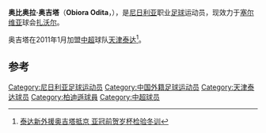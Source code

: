 {{Football player infobox
| playername = 奥吉塔
| image =
| fullname =  Obiora Odita
| height = {{height|m=1.85}}
| nickname =
| dateofbirth = {{birth date and age|1983|5|14}}
| cityofbirth = [[埃努古|埃努古]]
| countryofbirth = {{flagicon|Nigeria}} [[尼日利亚|尼日利亚]]
| currentclub =  {{flagicon|China}} [[天津泰达|天津泰达]]
| clubnumber = 9
| position = 前锋
| youthyears = 
| youthclubs = 
| years = 2001–2003年<br />2003–2005年<br />2005–2007年<br />2006年<br />2007–2009年<br/>2008年<br/>2009–2010年<br/>2010–2011年<br/>2011年<br/>2011–
| clubs = [[埃努古流浪者足球俱乐部|埃努古流浪者]]<br />[[伊萬尼察楓樹足球俱樂部|扎沃尔]]<br />[[贝尔格莱德游击队|贝尔格莱德游击队]]<br />→ [[伊萬尼察楓樹足球俱樂部|扎沃尔]] (租借)<br />[[艾恩足球俱樂部|艾恩]]<br />→ [[皇家韋斯達路足球會|韦斯特鲁]] (租借)<br />[[皇家韋斯達路足球會|韦斯特鲁]]<br />[[伊萬尼察楓樹足球俱樂部|扎沃尔]]<br/>[[天津泰达|天津泰达]]<br />[[伊萬尼察楓樹足球俱樂部|扎沃尔]]
| caps(goals) = <br />41 (14)<br />48 (17)<br />12 {{0}}(5)<br /><br />{{0}}9 {{0}}(2)<br />28 {{0}}(3)<br />15 {{0}}(2)<br />8 {{0}}(1)
| nationalyears = 
| nationalteam = 
| nationalcaps(goals) = 
| pcupdate = 2011年1月31日
| ntupdate = 
}}
'''奥比奥拉·奥吉塔'''（'''Obiora Odita'''，{{bd|1983年|5月14日|||Odita, Obiora}}），是[[尼日利亚|尼日利亚]]职业[[足球|足球]]运动员，现效力于[[塞尔维亚|塞尔维亚]]球会[[伊萬尼察楓樹足球俱樂部|扎沃尔]]。

奥吉塔在2011年1月加盟[[中超|中超]]球队[[天津泰达|天津泰达]]<ref>[http://sports.163.com/11/0129/09/6RI99FMV00051C89.html 泰达新外援奥吉塔抵京 亚冠前贺岁杯检验冬训]{{Dead link|date=2019年12月 |bot=InternetArchiveBot |fix-attempted=yes }}</ref>。

==参考==
{{reflist}}

{{2011年中超分类名单天津}}

{{DEFAULTSORT:Odita, Obiora}}
[[Category:尼日利亚足球运动员|Category:尼日利亚足球运动员]]
[[Category:中国外籍足球运动员|Category:中国外籍足球运动员]]
[[Category:天津泰达球员|Category:天津泰达球员]]
[[Category:柏迪遜球員|Category:柏迪遜球員]]
[[Category:中超球员|Category:中超球员]]